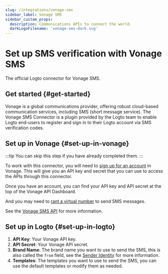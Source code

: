 ```yaml
---
slug: /integrations/vonage-sms
sidebar_label: Vonage SMS
sidebar_custom_props:
  description: Communications APIs to connect the world.
  darkLogoFilename: 'vonage-sms-dark.svg'
---
```



# Set up SMS verification with Vonage SMS

The official Logto connector for Vonage SMS.

<GuideTip />

## Get started \{#get-started}

Vonage is a global communications provider, offering robust cloud-based communication services, including SMS (short message service). The Vonage SMS Connector is a plugin provided by the Logto team to enable Logto end-users to register and sign in to their Logto account via SMS verification codes.

## Set up in Vonage \{#set-up-in-vonage}

:::tip
You can skip this step if you have already completed them.
:::

To work with this connector, you will need to [sign up for an account](https://developer.vonage.com/en/account/guides/dashboard-management#create-and-configure-a-vonage-account) in Vonage. This will give you an API key and secret that you can use to access the APIs through this connector.

Once you have an account, you can find your API key and API secret at the top of the Vonage API Dashboard.

And you may need to [rant a virtual number](https://developer.vonage.com/en/numbers/guides/number-management#rent-a-virtual-number) to send SMS messages.

See the [Vonage SMS API](https://developer.vonage.com/en/messaging/sms/overview) for more information.

## Set up in Logto \{#set-up-in-logto}

1. **API Key**: Your Vonage API key.
2. **API Secret**: Your Vonage API secret.
3. **Brand Name**: The brand name you want to use to send the SMS, this is also called the `from` field, see the [Sender Identity](https://developer.vonage.com/en/messaging/sms/guides/custom-sender-id) for more information.
4. **Templates**: The templates you want to use to send the SMS, you can use the default templates or modify them as needed.
